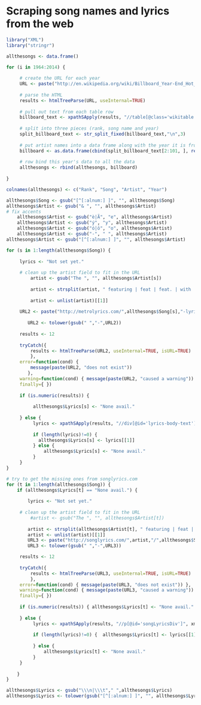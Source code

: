 Scraping song names and lyrics from the web
===============================================
```r
library("XML")
library("stringr")
```
```r
allthesongs <- data.frame() 

for (i in 1964:2014) { 
     
     # create the URL for each year
     URL <- paste("http://en.wikipedia.org/wiki/Billboard_Year-End_Hot_100_singles_of_",i,sep="")
     
     # parse the HTML
     results <- htmlTreeParse(URL, useInternal=TRUE)
     
     # pull out text from each table row
     billboard_text <- xpathSApply(results, "//table[@class='wikitable sortable']//tr",xmlValue)
     
     # split into three pieces (rank, song name and year)
     split_billboard_text <- str_split_fixed(billboard_text,"\n",3) 
     
     # put artist names into a data frame along with the year it is from
     billboard <- as.data.frame(cbind(split_billboard_text[2:101, ], rep(i,100)), stringsAsFactors=FALSE)
     
     # row bind this year's data to all the data
     allthesongs <- rbind(allthesongs, billboard) 
     
}

colnames(allthesongs) <- c("Rank", "Song", "Artist", "Year")

```

```r
allthesongs$Song <- gsub("[^[:alnum:] ]", "", allthesongs$Song)
allthesongs$Artist <- gsub("& ", "", allthesongs$Artist) 
# fix accents
    allthesongs$Artist <- gsub("è|Ã", "e", allthesongs$Artist) 
    allthesongs$Artist <- gsub("ý", "y", allthesongs$Artist) 
    allthesongs$Artist <- gsub("ó|ō", "o", allthesongs$Artist)
    allthesongs$Artist <- gsub("-", " ", allthesongs$Artist)
allthesongs$Artist <- gsub("[^[:alnum:] ]", "", allthesongs$Artist)
```

```r
for (s in 1:length(allthesongs$Song)) {
     
     lyrics <- "Not set yet."
     
     # clean up the artist field to fit in the URL
         artist <- gsub("The ", "", allthesongs$Artist[s])
         
         artist <- strsplit(artist, " featuring | feat | feat. | with | duet | and ")
         
         artist <- unlist(artist)[[1]]
     
     URL2 <- paste("http://metrolyrics.com/",allthesongs$Song[s],"-lyrics-",artist,".html",sep="") 
          
        URL2 <- tolower(gsub(" ","-",URL2)) 
     
     results <- 12
     
     tryCatch({ 
         results <- htmlTreeParse(URL2, useInternal=TRUE, isURL=TRUE) 
         },
     error=function(cond) { 
         message(paste(URL2, "does not exist")) 
        },
     warning=function(cond) { message(paste(URL2, "caused a warning")) },
     finally={ })
     
     if (is.numeric(results)) {
          
          allthesongs$Lyrics[s] <- "None avail."
          
     } else { 
          lyrics <- xpathSApply(results, "//div[@id='lyrics-body-text']", xmlValue)
            
          if (length(lyrics)!=0) { 
            allthesongs$Lyrics[s] <- lyrics[[1]] 
          } else {
              allthesongs$Lyrics[s] <- "None avail."
          }
     }
}

```

```r
# try to get the missing ones from songlyrics.com
for (t in 1:length(allthesongs$Song)) {
    if (allthesongs$Lyrics[t] == "None avail.") {
        
        lyrics <- "Not set yet."
     
     # clean up the artist field to fit in the URL
         #artist <- gsub("The ", "", allthesongs$Artist[t])
         
        artist <- strsplit(allthesongs$Artist[t], " featuring | feat | feat. | with | duet | and ")
        artist <- unlist(artist)[[1]]    
        URL3 <- paste("http://songlyrics.com/",artist,"/",allthesongs$Song[t],"-lyrics",sep="")    
        URL3 <- tolower(gsub(" ","-",URL3)) 

     results <- 12
     
     tryCatch({ 
         results <- htmlTreeParse(URL3, useInternal=TRUE, isURL=TRUE) 
         },
     error=function(cond) { message(paste(URL3, "does not exist")) },
     warning=function(cond) { message(paste(URL3, "caused a warning")) },
     finally={ })
     
     if (is.numeric(results)) { allthesongs$Lyrics[t] <- "None avail."
          
     } else { 
          lyrics <- xpathSApply(results, "//p[@id='songLyricsDiv']", xmlValue)
            
          if (length(lyrics)!=0) {  allthesongs$Lyrics[t] <- lyrics[[1]] 
                                    
          } else {
              allthesongs$Lyrics[t] <- "None avail."
          }
     }
        
    }
}


```

```r
allthesongs$Lyrics <- gsub("\\\n|\\\t"," ",allthesongs$Lyrics)
allthesongs$Lyrics <- tolower(gsub("[^[:alnum:] ]", "", allthesongs$Lyrics))
```


